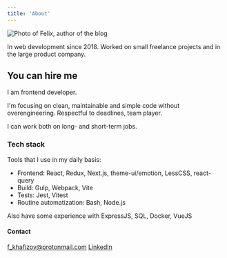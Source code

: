 ```yaml
---
title: 'About'
---
```


![Photo of Felix, author of the blog](/kolbaski.jpg)

In web development since 2018. Worked on small freelance projects and in the large product company.

## You can hire me

I am frontend developer.

I'm focusing on clean, maintainable and simple code without overengineering. Respectful to deadlines, team player.

I can work both on long- and short-term jobs.

### Tech stack

Tools that I use in my daily basis:

- Frontend: React, Redux, Next.js, theme-ui/emotion, LessCSS, react-query
- Build: Gulp, Webpack, Vite
- Tests: Jest, Vitest
- Routine automatization: Bash, Node.js

Also have some experience with ExpressJS, SQL, Docker, VueJS

#### Contact

[f_khafizov@protonmail․com](mailto:f_khafizov@protonmail․com)
[LinkedIn](https://www.linkedin.com/in/felix-khafizov/)
